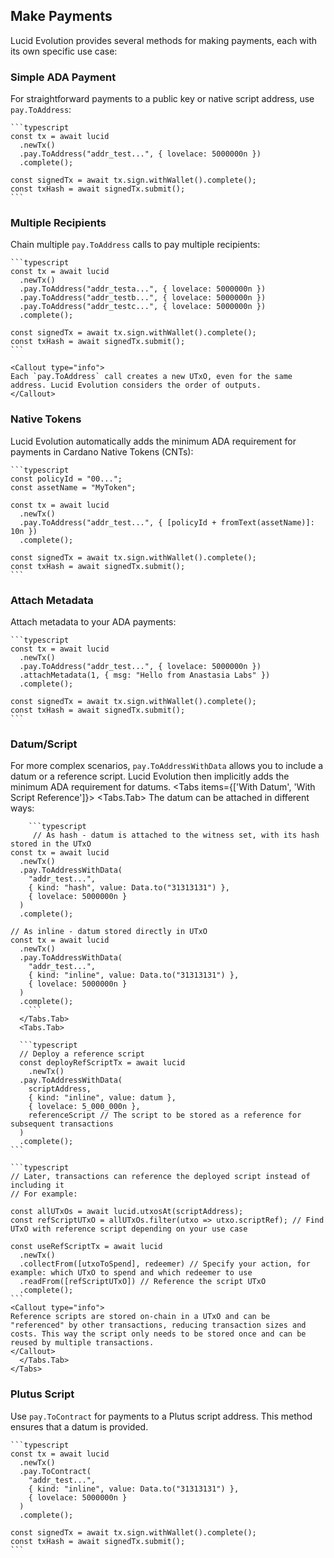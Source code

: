 
## Make Payments

Lucid Evolution provides several methods for making payments, each with its own specific use case:

### Simple ADA Payment

For straightforward payments to a public key or native script address, use `pay.ToAddress`:

    ```typescript
    const tx = await lucid
      .newTx()
      .pay.ToAddress("addr_test...", { lovelace: 5000000n })
      .complete();

    const signedTx = await tx.sign.withWallet().complete();
    const txHash = await signedTx.submit();
    ```


### Multiple Recipients

Chain multiple `pay.ToAddress` calls to pay multiple recipients:

    ```typescript
    const tx = await lucid
      .newTx()
      .pay.ToAddress("addr_testa...", { lovelace: 5000000n })
      .pay.ToAddress("addr_testb...", { lovelace: 5000000n })
      .pay.ToAddress("addr_testc...", { lovelace: 5000000n })
      .complete();

    const signedTx = await tx.sign.withWallet().complete();
    const txHash = await signedTx.submit();
    ```

    <Callout type="info">
    Each `pay.ToAddress` call creates a new UTxO, even for the same address. Lucid Evolution considers the order of outputs.
    </Callout>

### Native Tokens

Lucid Evolution automatically adds the minimum ADA requirement for payments in Cardano Native Tokens (CNTs):

    ```typescript
    const policyId = "00...";
    const assetName = "MyToken";

    const tx = await lucid
      .newTx()
      .pay.ToAddress("addr_test...", { [policyId + fromText(assetName)]: 10n })
      .complete();

    const signedTx = await tx.sign.withWallet().complete();
    const txHash = await signedTx.submit();
    ```


### Attach Metadata

Attach metadata to your ADA payments:

    ```typescript
    const tx = await lucid
      .newTx()
      .pay.ToAddress("addr_test...", { lovelace: 5000000n })
      .attachMetadata(1, { msg: "Hello from Anastasia Labs" })
      .complete();

    const signedTx = await tx.sign.withWallet().complete();
    const txHash = await signedTx.submit();
    ```

### Datum/Script

For more complex scenarios, `pay.ToAddressWithData` allows you to include a datum or a reference script. Lucid Evolution then implicitly adds the minimum ADA requirement for datums.
    <Tabs items={['With Datum', 'With Script Reference']}>
      <Tabs.Tab>
        The datum can be attached in different ways:

        ```typescript
         // As hash - datum is attached to the witness set, with its hash stored in the UTxO
    const tx = await lucid
      .newTx()
      .pay.ToAddressWithData(
        "addr_test...",
        { kind: "hash", value: Data.to("31313131") },
        { lovelace: 5000000n }
      )
      .complete();

    // As inline - datum stored directly in UTxO
    const tx = await lucid
      .newTx()
      .pay.ToAddressWithData(
        "addr_test...",
        { kind: "inline", value: Data.to("31313131") },
        { lovelace: 5000000n }
      )
      .complete();
        ```
      </Tabs.Tab>
      <Tabs.Tab>
    
      ```typescript
      // Deploy a reference script
      const deployRefScriptTx = await lucid
        .newTx()
      .pay.ToAddressWithData(
        scriptAddress,
        { kind: "inline", value: datum },
        { lovelace: 5_000_000n },
        referenceScript // The script to be stored as a reference for subsequent transactions
      )
      .complete();
    ```

    ```typescript
    // Later, transactions can reference the deployed script instead of including it
    // For example:

    const allUTxOs = await lucid.utxosAt(scriptAddress);
    const refScriptUTxO = allUTxOs.filter(utxo => utxo.scriptRef); // Find UTxO with reference script depending on your use case
    
    const useRefScriptTx = await lucid
      .newTx()
      .collectFrom([utxoToSpend], redeemer) // Specify your action, for example: which UTxO to spend and which redeemer to use
      .readFrom([refScriptUTxO]) // Reference the script UTxO
      .complete();
    ```
    <Callout type="info">
    Reference scripts are stored on-chain in a UTxO and can be "referenced" by other transactions, reducing transaction sizes and costs. This way the script only needs to be stored once and can be reused by multiple transactions.
    </Callout>
      </Tabs.Tab>
    </Tabs>

  
### Plutus Script

Use `pay.ToContract` for payments to a Plutus script address. This method ensures that a datum is provided.

    ```typescript
    const tx = await lucid
      .newTx()
      .pay.ToContract(
        "addr_test...",
        { kind: "inline", value: Data.to("31313131") },
        { lovelace: 5000000n }
      )
      .complete();

    const signedTx = await tx.sign.withWallet().complete();
    const txHash = await signedTx.submit();
    ```
